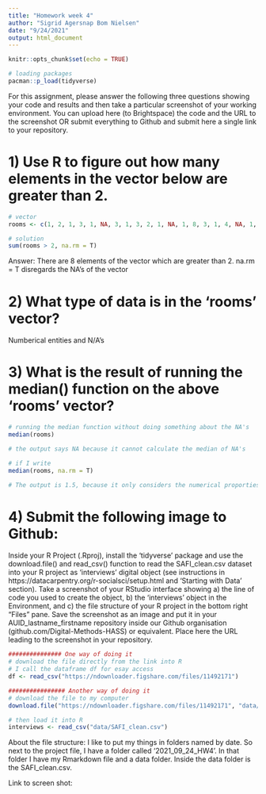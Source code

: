 ```yaml
---
title: "Homework week 4"
author: "Sigrid Agersnap Bom Nielsen"
date: "9/24/2021"
output: html_document
---
```


```r
knitr::opts_chunk$set(echo = TRUE)
```

```r
# loading packages
pacman::p_load(tidyverse)
```


For this assignment, please answer the following three questions showing your code and results and then take a particular screenshot of your working environment. You can upload here (to Brightspace) the code and the URL to the screenshot OR submit everything to Github and submit here a single link to your repository.


# 1) Use R to figure out how many elements in the vector below are greater than 2.
```r
# vector
rooms <- c(1, 2, 1, 3, 1, NA, 3, 1, 3, 2, 1, NA, 1, 8, 3, 1, 4, NA, 1, 3, 1, 2, 1, 7, 1, NA)

# solution
sum(rooms > 2, na.rm = T)

```
Answer: There are 8 elements of the vector which are greater than 2.
na.rm = T disregards the NA's of the vector

# 2) What type of data is in the 'rooms' vector?

Numberical entities and N/A's

# 3) What is the result of running the median() function on the above 'rooms' vector?

```r
# running the median function without doing something about the NA's
median(rooms)

# the output says NA because it cannot calculate the median of NA's

# if I write
median(rooms, na.rm = T)

# The output is 1.5, because it only considers the numerical proporties of the vector.
```


# 4) Submit the following image to Github:
Inside your R Project (.Rproj), install the 'tidyverse' package and use the download.file() and read_csv() function to read the SAFI_clean.csv dataset into your R project as 'interviews' digital object (see instructions in https://datacarpentry.org/r-socialsci/setup.html and 'Starting with Data' section). Take a screenshot of your RStudio interface showing
a) the line of code you used to create the object,
b) the 'interviews' object in the Environment, and
c) the file structure of your R project in the bottom right "Files" pane.
Save the screenshot as an image and put it in your AUID_lastname_firstname repository inside our Github organisation (github.com/Digital-Methods-HASS) or equivalent. Place here the URL leading to the screenshot in your repository.

```r
############### One way of doing it
# download the file directly from the link into R
# I call the dataframe df for esay access
df <- read_csv("https://ndownloader.figshare.com/files/11492171")

################ Another way of doing it
# download the file to my computer
download.file("https://ndownloader.figshare.com/files/11492171", "data/SAFI_clean.csv", mode = "wb")

# then load it into R
interviews <- read_csv("data/SAFI_clean.csv")
```

About the file structure:
I like to put my things in folders named by date. So next to the project file, I have a folder called '2021_09_24_HW4'. In that folder I have my Rmarkdown file and a data folder. Inside the data folder is the SAFI_clean.csv. 

Link to screen shot:
